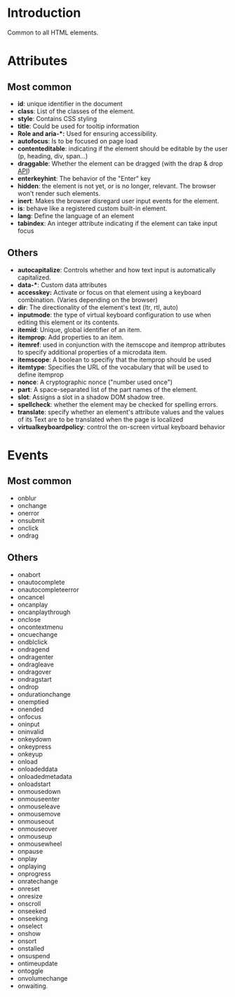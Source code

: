 # Introduction

Common to all HTML elements.

# Attributes

## Most common

- **id**: unique identifier in the document
- **class**: List of the classes of the element.
- **style**: Contains CSS styling
- **title**: Could be used for tooltip information
- **Role and aria-\*:** Used for ensuring accessibility.
- **autofocus**: Is to be focused on page load
- **contenteditable**: indicating if the element should be editable by the user (p, heading, div, span...)
- **draggable**: Whether the element can be dragged (with the drap & drop [API](https://developer.mozilla.org/en-US/docs/Web/API/HTML_Drag_and_Drop_API))
- **enterkeyhint**: The behavior of the "Enter" key
- **hidden**: the element is not yet, or is no longer, relevant. The browser won't render such elements.
- **inert**: Makes the browser disregard user input events for the element.
- **is**: behave like a registered custom built-in element.
- **lang**: Define the language of an element
- **tabindex**: An integer attribute indicating if the element can take input focus

## Others

- **autocapitalize**: Controls whether and how text input is automatically capitalized.
- **data-\***: Custom data attributes
- **accesskey:** Activate or focus on that element using a keyboard combination. (Varies depending on the browser)
- **dir**: The directionality of the element's text (ltr, rtl, auto)
- **inputmode**: the type of virtual keyboard configuration to use when editing this element or its contents.
- **itemid**: Unique, global identifier of an item.
- **itemprop**: Add properties to an item.
- **itemref**: used in conjunction with the itemscope and itemprop attributes to specify additional properties of a microdata item.
- **itemscope**: A boolean to specifiy that the itemprop should be used
- **itemtype**: Specifies the URL of the vocabulary that will be used to define itemprop
- **nonce**: A cryptographic nonce ("number used once")
- **part**: A space-separated list of the part names of the element.
- **slot**: Assigns a slot in a shadow DOM shadow tree.
- **spellcheck**: whether the element may be checked for spelling errors.
- **translate**: specify whether an element's attribute values and the values of its Text are to be translated when the page is localized
- **virtualkeyboardpolicy**: control the on-screen virtual keyboard behavior

# Events

## Most common

- onblur
- onchange
- onerror
- onsubmit
- onclick
- ondrag

## Others

- onabort
- onautocomplete
- onautocompleteerror
- oncancel
- oncanplay
- oncanplaythrough
- onclose
- oncontextmenu
- oncuechange
- ondblclick
- ondragend
- ondragenter
- ondragleave
- ondragover
- ondragstart
- ondrop
- ondurationchange
- onemptied
- onended
- onfocus
- oninput
- oninvalid
- onkeydown
- onkeypress
- onkeyup
- onload
- onloadeddata
- onloadedmetadata
- onloadstart
- onmousedown
- onmouseenter
- onmouseleave
- onmousemove
- onmouseout
- onmouseover
- onmouseup
- onmousewheel
- onpause
- onplay
- onplaying
- onprogress
- onratechange
- onreset
- onresize
- onscroll
- onseeked
- onseeking
- onselect
- onshow
- onsort
- onstalled
- onsuspend
- ontimeupdate
- ontoggle
- onvolumechange
- onwaiting.
